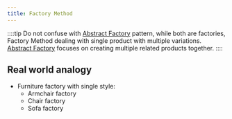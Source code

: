 ```yaml
---
title: Factory Method
---
```


::::tip
Do not confuse with [Abstract Factory](./abstract-factory.mdx) pattern, while both are factories, Factory Method dealing with single product with multiple variations. [Abstract Factory](./abstract-factory.mdx) focuses on creating multiple related products together.
::::

## Real world analogy
- Furniture factory with single style:
  - Armchair factory
  - Chair factory
  - Sofa factory
